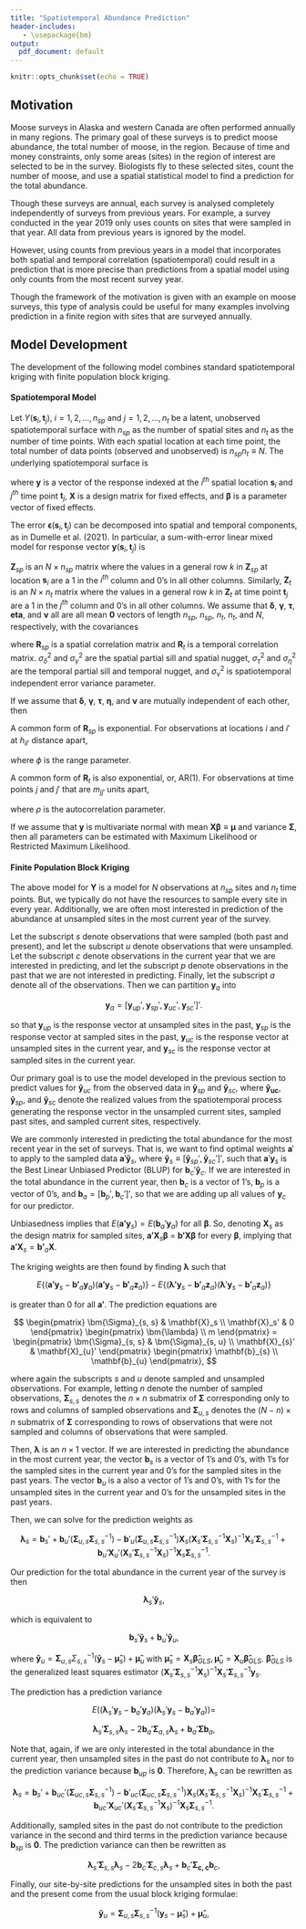 ```yaml
---
title: "Spatiotemporal Abundance Prediction"
header-includes:
   - \usepackage{bm} 
output:
  pdf_document: default
---
```


```r
knitr::opts_chunk$set(echo = TRUE)
```

<!-- Reference: <http://faculty.missouri.edu/~wiklec/ST_3_wikle_Boston_Descriptive.pdf> -->

## Motivation

Moose surveys in Alaska and western Canada are often performed annually in many regions. The primary goal of these surveys is to predict moose abundance, the total number of moose, in the region. Because of time and money constraints, only some areas (sites) in the region of interest are selected to be in the survey. Biologists fly to these selected sites, count the number of moose, and use a spatial statistical model to find a prediction for the total abundance.

Though these surveys are annual, each survey is analysed completely independently of surveys from previous years. For example, a survey conducted in the year 2019 only uses counts on sites that were sampled in that year. All data from previous years is ignored by the model.

However, using counts from previous years in a model that incorporates both spatial and temporal correlation (spatiotemporal) could result in a prediction that is more precise than predictions from a spatial model using only counts from the most recent survey year. 

Though the framework of the motivation is given with an example on moose surveys, this type of analysis could be useful for many examples involving prediction in a finite region with sites that are surveyed annually.

## Model Development

The development of the following model combines standard spatiotemporal kriging with finite population block kriging. 

#### Spatiotemporal Model

Let $Y(\mathbf{s}_{i}, \mathbf{t}_j)$, $i = 1, 2, \ldots, n_{sp}$ and $j = 1, 2, \ldots, n_{t}$ be a latent, unobserved spatiotemporal surface with $n_{sp}$ as the number of spatial sites and $n_t$ as the number of time points. With each spatial location at each time point, the total number of data points (observed and unobserved) is $n_{sp}n_{t} \equiv N$. The underlying spatiotemporal surface is

\begin{equation}
\mathbf{y}(\mathbf{s}_{i}, \mathbf{t}_j) = \mathbf{X} \bm{\beta} + \bm{\epsilon}(\mathbf{s}_{i}, \mathbf{t}_j),
\end{equation}

where $\mathbf{y}$ is a vector of the response indexed at the $i^{th}$ spatial location $\mathbf{s}_{i}$ and $j^{th}$ time point $\mathbf{t}_j$, $\mathbf{X}$ is a design matrix for fixed effects, and $\bm{\beta}$ is a parameter vector of fixed effects. 

The error $\bm{\epsilon}(\mathbf{s}_{i}, \mathbf{t}_j)$ can be decomposed into spatial and temporal components, as in Dumelle et al. (2021). In particular, a sum-with-error linear mixed model for response vector $\mathbf{y}(\mathbf{s}_{i}, \mathbf{t}_j)$ is

\begin{equation}
\mathbf{y}(\mathbf{s}_{i}, \mathbf{t}_j) = \mathbf{X} \bm{\beta} + \mathbf{Z}_{sp} \bm{\delta} + \mathbf{Z}_{sp} \bm{\gamma} + \mathbf{Z}_t \bm{\tau} + \mathbf{Z}_t \bm{\eta} + \bm{\nu}.
\end{equation}

$\mathbf{Z}_{sp}$ is an $N \times n_{sp}$ matrix where the values in a general row $k$ in $\mathbf{Z}_{sp}$ at location $\mathbf{s}_{i}$ are a $1$ in the $i^{th}$ column and 0's in all other columns. Similarly, $\mathbf{Z}_t$ is an $N \times n_{t}$ matrix where the values in a general row $k$ in $\mathbf{Z}_t$ at time point $\mathbf{t}_j$ are a $1$ in the $j^{th}$ column and 0's in all other columns. We assume that $\bm{\delta}$, $\bm{\gamma}$, $\bm{\tau}$, $\bm{eta}$, and $\bm{\nu}$ all are all mean $\mathbf{0}$ vectors of length $n_{sp}$, $n_{sp}$, $n_t$, $n_t$, and $N$, respectively, with the covariances

\begin{align*}
cov(\bm{\delta}) &= \sigma^2_{\delta} \mathbf{R}_{sp} \\
cov(\bm{\gamma}) &= \sigma^2_{\gamma} \mathbf{I}_{sp} \\
cov(\bm{\tau}) &= \sigma^2_{\tau} \mathbf{R}_t \\
cov(\bm{\eta}) &= \sigma^2_{\eta} \mathbf{I}_t \\
cov(\bm{\nu}) &= \sigma^2_{\nu} \mathbf{I}_N,
\end{align*}

where $\mathbf{R}_{sp}$ is a spatial correlation matrix and $\mathbf{R}_t$ is a temporal correlation matrix. $\sigma^2_{\delta}$ and $\sigma^2_{\gamma}$ are the spatial partial sill and spatial nugget, $\sigma^2_{\tau}$ and $\sigma^2_{\eta}$ are the temporal partial sill and temporal nugget, and $\sigma^2_{\nu}$ is spatiotemporal independent error variance parameter.

If we assume that $\bm{\delta}$, $\bm{\gamma}$, $\bm{\tau}$, $\bm{\eta}$, and $\bm{\nu}$ are mutually independent of each other, then 

\begin{equation}
var(\mathbf{y}) \equiv \bm{\Sigma} = \sigma^2_{\delta} \mathbf{R}_{sp} + \sigma^2_{\gamma} \mathbf{I}_{sp} + \sigma^2_{\tau} \mathbf{R}_t + \sigma^2_{\eta} \mathbf{I}_t + \sigma^2_{\nu} \mathbf{I}_N.
\end{equation}

A common form of $\mathbf{R}_{sp}$ is exponential. For observations at locations $i$ and $i'$ at $h_{ii'}$ distance apart,

\begin{equation}
\mathbf{R}_{sp, ii'} = \text{exp}(-h_{ii'} / \phi),
\end{equation}

where $\phi$ is the range parameter.

A common form of $\mathbf{R}_t$ is also exponential, or, AR(1). For observations at time points $j$ and $j'$ that are $m_{jj'}$ units apart,

\begin{equation}
\mathbf{R}_{t, jj'} = \text{exp}(-m_{jj'} / \rho),
\end{equation}

where $\rho$ is the autocorrelation parameter.

If we assume that $\mathbf{y}$ is multivariate normal with mean $\mathbf{X} \bm{\beta} \equiv \bm{\mu}$ and variance $\bm{\Sigma}$, then all parameters can be estimated with Maximum Likelihood or Restricted Maximum Likelihood.

#### Finite Population Block Kriging

The above model for $\mathbf{Y}$ is a model for $N$ observations at $n_{sp}$ sites and $n_t$ time points. But, we typically do not have the resources to sample every site in every year. Additionally, we are often most interested in prediction of the abundance at unsampled sites in the most current year of the survey.

Let the subscript $s$ denote observations that were sampled (both past and present), and let the subscript $u$ denote observations that were unsampled. Let the subscript $c$ denote observations in the current year that we are interested in predicting, and let the subscript $p$ denote observations in the past that we are not interested in predicting. Finally, let the subscript $a$ denote all of the observations. Then we can partition $\mathbf{y}_a$ into 

$$
\mathbf{y}_a = [\mathbf{y}_{up}', \mathbf{y}_{sp}', \mathbf{y}_{uc}', \mathbf{y}_{sc}']'.
$$

so that $\mathbf{y}_{up}$ is the response vector at unsampled sites in the past, $\mathbf{y}_{sp}$ is the response vector at sampled sites in the past, $\mathbf{y}_{uc}$ is the response vector at unsampled sites in the current year, and $\mathbf{y}_{sc}$ is the response vector at sampled sites in the current year.

Our primary goal is to use the model developed in the previous section to predict values for $\mathbf{\tilde{y}}_{uc}$ from the observed data in $\mathbf{\tilde{y}}_{sp}$ and $\mathbf{\tilde{y}}_{sc}$, where $\mathbf{\tilde{y}_{uc}}$, $\mathbf{\tilde{y}}_{sp}$, and $\mathbf{\tilde{y}}_{sc}$ denote the realized values from the spatiotemporal process generating the response vector in the unsampled current sites, sampled past sites, and sampled current sites, respectively. 

We are commonly interested in predicting the total abundance for the most recent year in the set of surveys. That is, we want to find optimal weights $\mathbf{a}'$ to apply to the sampled data $\mathbf{a}' \mathbf{\tilde{y}}_s$, where  $\mathbf{\tilde{y}}_s \equiv [\mathbf{\tilde{y}}_{sp}', \mathbf{\tilde{y}}_{sc}']'$, such that $\mathbf{a}' \mathbf{y}_s$ is the Best Linear Unbiased Predictor (BLUP) for $\mathbf{b}_c' \mathbf{\tilde{y}}_c$. If we are interested in the total abundance in the current year, then $\mathbf{b}_c$ is a vector of 1's, $\mathbf{b}_p$ is a vector of 0's, and $\mathbf{b}_a = [\mathbf{b}_p', \mathbf{b}_c']'$, so that we are adding up all values of $\mathbf{y}_c$ for our predictor. 

Unbiasedness implies that $E(\mathbf{a'}\mathbf{y}_s) = E(\mathbf{b}_a'\mathbf{y}_a)$ for all $\bm{\beta}$. So, denoting $\mathbf{X}_s$ as the design matrix for sampled sites, $\mathbf{a'} \mathbf{X}_s \bm{\beta}$ = $\mathbf{b'} \mathbf{X} \bm{\beta}$ for every $\bm{\beta}$, implying that $\mathbf{a'} \mathbf{X}_s = \mathbf{b'}_a \mathbf{X}$.

The kriging weights are then found by finding $\bm{\lambda}$ such that

$$
E\{(\mathbf{a'}\mathbf{y}_s - \mathbf{b'}_a \mathbf{y}_a)(\mathbf{a'}\mathbf{y}_s - \mathbf{b'}_a \mathbf{z}_a)\} - E\{(\bm{\lambda'}\mathbf{y}_s - \mathbf{b'}_a \mathbf{z}_a)(\bm{\lambda}'\mathbf{y}_s - \mathbf{b'}_a \mathbf{z}_a)\}
$$

is greater than 0 for all $\mathbf{a'}$. The prediction equations are

$$
\begin{pmatrix}
\bm{\Sigma}_{s, s} & \mathbf{X}_s \\
\mathbf{X}_s' & 0
\end{pmatrix} 
\begin{pmatrix}
\bm{\lambda} \\
m
\end{pmatrix} = 
\begin{pmatrix}
\bm{\Sigma}_{s, s} & \bm{\Sigma}_{s, u} \\
\mathbf{X}_{s}' & \mathbf{X}_{u}'
\end{pmatrix} 
\begin{pmatrix}
\mathbf{b}_{s} \\
\mathbf{b}_{u}
\end{pmatrix},
$$

where again the subscripts $s$ and $u$ denote sampled and unsampled observations. For example, letting $n$ denote the number of sampled observations, $\bm{\Sigma}_{s, s}$ denotes the $n \times n$ submatrix of $\bm{\Sigma}$ corresponding only to rows and columns of sampled observations and $\bm{\Sigma}_{u, s}$ denotes the $(N - n) \times n$ submatrix of $\bm{\Sigma}$ corresponding to rows of observations that were not sampled and columns of observations that were sampled.

Then, $\bm{\lambda}$ is an $n \times 1$ vector. If we are interested in predicting the abundance in the most current year, the vector $\mathbf{b}_{s}$ is a vector of 1's and 0's, with 1's for the sampled sites in the current year and 0's for the sampled sites in the past years. The vector $\mathbf{b}_u$ is a also a vector of 1's and 0's, with 1's for the unsampled sites in the current year and 0's for the unsampled sites in the past years.

Then, we can solve for the prediction weights as

$$
\bm{\lambda}_s = \mathbf{b}_{s}' + \mathbf{b}_{u}' (\bm{\Sigma}_{u, s}\bm{\Sigma}_{s, s}^{-1}) - \mathbf{b}'_{u}(\bm{\Sigma}_{u, s} \bm{\Sigma}_{s, s}^{-1})\mathbf{X}_s(\mathbf{X}_s'\bm{\Sigma}_{s, s}^{-1}\mathbf{X}_s)^{-1}\mathbf{X}_s'\bm{\Sigma}_{s, s}^{-1} + \mathbf{b}_{u}' \mathbf{X}_{u}'(\mathbf{X}_s'\bm{\Sigma}_{s, s}^{-1}\mathbf{X}_s)^{-1}\mathbf{X}_s \bm{\Sigma}_{s, s}^{-1}.
$$

Our prediction for the total abundance in the current year of the survey is then

$$
\bm{\lambda}_s' \mathbf{\tilde{y}}_s,
$$

which is equivalent to 

$$
\mathbf{b}_{s}'\mathbf{\tilde{y}}_{s} + \mathbf{b}_{u}' \mathbf{\hat{y}}_{u},
$$

where $\mathbf{\hat{y}}_{u} = \bm{\Sigma}_{u, s} \Sigma_{s, s}^{-1} (\mathbf{\tilde{y}}_s - \bm{\hat{\mu}}_s) + \bm{\hat{\mu}}_u$ with $\bm{\hat{\mu}}_s = \mathbf{X}_s \bm{\hat{\beta}}_{GLS}, \bm{\hat{\mu}}_u = \mathbf{X}_u \bm{\hat{\beta}}_{GLS}$. $\bm{\hat{\beta}}_{GLS}$ is the generalized least squares estimator $(\mathbf{X}_s' \bm{\Sigma}_{s, s}^{-1} \mathbf{X}_s)^{-1} \mathbf{X}_s' \bm{\Sigma}_{s, s}^{-1} \mathbf{y}_s$.

The prediction has a prediction variance

$$
E((\bm{\lambda}_s'\mathbf{y}_s - \mathbf{b}_a'\mathbf{y}_a)(\bm{\lambda}_s'\mathbf{y}_s - \mathbf{b}_a'\mathbf{y}_a)) =
$$

$$
\bm{\lambda}_s'\bm{\Sigma}_{s, s}\bm{\lambda}_s - 2 \mathbf{b}_a' \bm{\Sigma}_{a ,s} \bm{\lambda}_s + \mathbf{b}_a' \bm{\Sigma}\mathbf{b}_a,
$$

Note that, again, if we are only interested in the total abundance in the current year, then unsampled sites in the past do not contribute to $\bm{\lambda}_s$ nor to the prediction variance because $\mathbf{b}_{up}$ is $\mathbf{0}$. Therefore, $\bm{\lambda}_s$ can be rewritten as

$$
\bm{\lambda}_s = \mathbf{b}_{s}' + \mathbf{b}_{uc}' (\bm{\Sigma}_{uc, s}\bm{\Sigma}_{s, s}^{-1}) - \mathbf{b}'_{uc}(\bm{\Sigma}_{uc, s} \bm{\Sigma}_{s, s}^{-1})\mathbf{X}_s(\mathbf{X}_s'\bm{\Sigma}_{s, s}^{-1}\mathbf{X}_s)^{-1}\mathbf{X}_s'\bm{\Sigma}_{s, s}^{-1} + \mathbf{b}_{uc}' \mathbf{X}_{uc}'(\mathbf{X}_s'\bm{\Sigma}_{s, s}^{-1}\mathbf{X}_s)^{-1}\mathbf{X}_s \bm{\Sigma}_{s, s}^{-1}.
$$

Additionally, sampled sites in the past do not contribute to the prediction variance in the second and third terms in the prediction variance because $\mathbf{b}_{sp}$ is $\mathbf{0}$. The prediction variance can then be rewritten as

$$
\bm{\lambda}_s'\bm{\Sigma}_{s, s}\bm{\lambda}_s - 2 \mathbf{b}_{c}' \bm{\Sigma}_{c, s} \bm{\lambda}_s + \mathbf{b}_{c}' \bm{\Sigma_{c, c}} \mathbf{b}_{c},
$$


Finally, our site-by-site predictions for the unsampled sites in both the past and the present come from the usual block kriging formulae:

$$
\mathbf{\hat{y}}_{u} = \bm{\Sigma}_{u, s} \bm{\Sigma}_{s, s}^{-1}(\mathbf{y}_s - \bm{\hat{\mu}}_s) + \bm{\hat{\mu}}_{u},
$$





